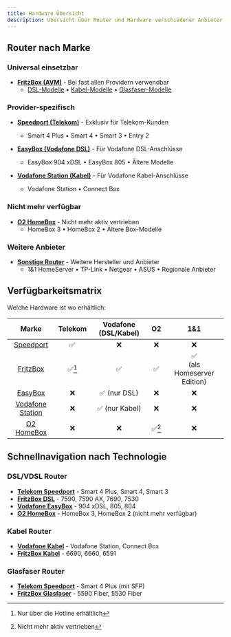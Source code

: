 ```yaml
---
title: Hardware Übersicht
description: Übersicht über Router und Hardware verschiedener Anbieter
---
```


## Router nach Marke

### Universal einsetzbar
- **[FritzBox (AVM)](fritzbox)** - Bei fast allen Providern verwendbar
  - [DSL-Modelle](fritzbox#dslvdsl) • [Kabel-Modelle](fritzbox#kabel) • [Glasfaser-Modelle](fritzbox#glasfaser)

### Provider-spezifisch
- **[Speedport (Telekom)](speedport)** - Exklusiv für Telekom-Kunden
  - Smart 4 Plus • Smart 4 • Smart 3 • Entry 2
  
- **[EasyBox (Vodafone DSL)](easybox)** - Für Vodafone DSL-Anschlüsse
  - EasyBox 904 xDSL • EasyBox 805 • Ältere Modelle
  
- **[Vodafone Station (Kabel)](vodafone-station)** - Für Vodafone Kabel-Anschlüsse
  - Vodafone Station • Connect Box

### Nicht mehr verfügbar
- **[O2 HomeBox](o2-homebox)** - Nicht mehr aktiv vertrieben
  - HomeBox 3 • HomeBox 2 • Ältere Box-Modelle

### Weitere Anbieter
- **[Sonstige Router](sonstige)** - Weitere Hersteller und Anbieter
  - 1&1 HomeServer • TP-Link • Netgear • ASUS • Regionale Anbieter

## Verfügbarkeitsmatrix

Welche Hardware ist wo erhältlich:

|      Marke       |        Telekom         | Vodafone (DSL/Kabel) |         O2         |                       1&1                        |
| :--------------: | :--------------------: | :-------------------: | :----------------: | :----------------------------------------------: |
|    [Speedport](speedport)     |   ✅   |          ❌          |        ❌         |                       ❌                        |
|     [FritzBox](fritzbox)     | ✅[^1] |  ✅   | ✅ | ✅ <br/>(als Homeserver Edition) |
|     [EasyBox](easybox)      |          ❌           |  ✅ (nur DSL)   |        ❌         |                       ❌                        |
| [Vodafone Station](vodafone-station) |          ❌           |  ✅ (nur Kabel)   |        ❌         |                       ❌                        |
| [O2 HomeBox](o2-homebox) |          ❌           |    ❌    |       ✅[^2]         |                       ❌                        |

[^1]: Nur über die Hotline erhältlich
[^2]: Nicht mehr aktiv vertrieben

## Schnellnavigation nach Technologie

### DSL/VDSL Router
- **[Telekom Speedport](speedport)** - Smart 4 Plus, Smart 4, Smart 3
- **[FritzBox DSL](fritzbox#dslvdsl)** - 7590, 7590 AX, 7690, 7530
- **[Vodafone EasyBox](easybox)** - 904 xDSL, 805, 804
- **[O2 HomeBox](o2-homebox)** - HomeBox 3, HomeBox 2 (nicht mehr verfügbar)

### Kabel Router  
- **[Vodafone Kabel](vodafone-station)** - Vodafone Station, Connect Box
- **[FritzBox Kabel](fritzbox#kabel)** - 6690, 6660, 6591

### Glasfaser Router
- **[Telekom Speedport](speedport)** - Smart 4 Plus (mit SFP)
- **[FritzBox Glasfaser](fritzbox#glasfaser)** - 5590 Fiber, 5530 Fiber
